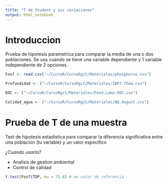 ```yaml
---
title: "T de Student y sus variaciones"
output: html_notebook
---
```


# Introduccion

Prueba de hipotesis parametrica para comparar la media de una o dos poblaciones. Se usa cuando se tiene una variable dependiente y 1 variable independiente de 2 opciones.

```r
Fosf <- read.csv("~/CursoR/CursoRgit/Materiales/phosphorus.csv")

Profundidad <- ("~/CursoR/CursoRgit/Materiales/IBPJ.Thaw.csv")

DOC <- ("~/CursoR/CursoRgit/Materiales/Pond.Lake.DOC.csv")

Calidad_agua <- ("~/CursoR/CursoRgit/Materiales/WQ.August.csv")
```

# Prueba de T de una muestra

Test de hipotesis estadistica para comparar la diferencia significativa entre una poblacion (tu variable) y un valor especifico

_¿Cuando usarla?_

* Analisis de gestion ambiental
* Control de calidad

```r
t.test(Fosf$TDP, mu = 75.6) # mu valor de referencia
```


